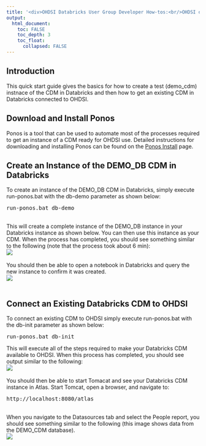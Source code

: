 ---
title: '<div>OHDSI Databricks User Group Developer How-tos:<br/>OHDSI on Databricks Quick Start Guide</div>'
output:
  html_document:
    toc: FALSE
    toc_depth: 3
    toc_float:
      collapsed: FALSE
---

<p>
  <h2>Introduction</h2>
  This quick start guide gives the basics for how to create a test (demo_cdm) instnace of the CDM in Databricks 
  and then how to get an existing CDM in Databricks connected to OHDSI. 
  <h2>Download and Install Ponos</h2>
  Ponos is a tool that can be used to automate most of the processes required to get an instance of a CDM ready for OHDSI use. 
  Detailed instructions for downloading and installing Ponos can be found on the 
  <a href="./developer-how-tos_ohdsi-on-databricks_ponos-install.html">Ponos Install</a> page.  

  <h2>Create an Instance of the DEMO_DB CDM in Databricks</h2>
  To create an instance of the DEMO_DB CDM in Databricks, simply execute run-ponos.bat with the db-demo parameter as shown below:
<pre class="pre-scroll">
run-ponos.bat db-demo
</pre>
  <br/>
  This will create a complete instance of the DEMO_DB instance in your Databricks instance as shown below. 
  You can then use this instance as your CDM. When the process has completed, you should see something similar to the following 
  (note that the process took about 6 min):
  <br/>
  <img src="./img/developer-how-tos/ponos/quickstart/ponos-demo-db-cmd.png" />
  <br/>
  <br/>
  You should then be able to open a notebook in Databricks and query the new instance to confirm it was created. 
  <br/>
  <img src="./img/developer-how-tos/ponos/quickstart/ponos-demo-db-notebook.png" />
  <br/>
  <br/>

  <h2>Connect an Existing Databricks CDM to OHDSI</h2>
  To connect an existing CDM to OHDSI simply execute run-ponos.bat with the db-init parameter as shown below:
<pre class="pre-scrollable">
run-ponos.bat db-init
</pre>
  This will execute all of the steps required to make your Databricks CDM available to OHDSI.
  When this process has completed, you should see output similar to the following:
  <br/>
  <img src="./img/developer-how-tos/ponos/quickstart/ponos-init-cmd.png" />
  <br/>
  <br/>
  You should then be able to start Tomacat and see your Databricks CDM instance in Atlas. 
  Start Tomcat, open a browser, and navigate to: 
<pre class="pre-scrollable">
http://localhost:8080/atlas
</pre>
  <br/>
  When you navigate to the Datasources tab and select the People report, you should see something similar to the following 
  (this image shows data from the DEMO_CDM database).  
  <img src="./img/developer-how-tos/ponos/quickstart/ponos-atlas.png" />
  
  
  
  
<br/><br/><br/><br/><br/>
<br/><br/><br/><br/><br/>
</p>
